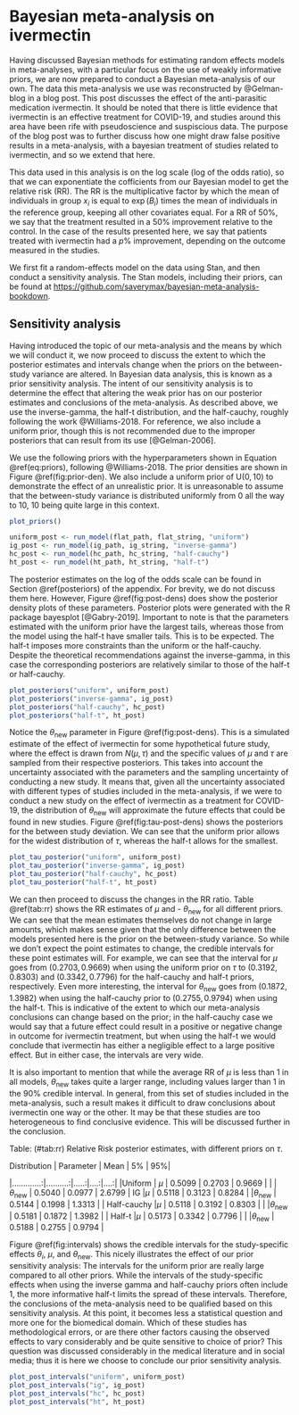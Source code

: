 # Bayesian meta-analysis on ivermectin

Having discussed Bayesian methods for estimating random effects models in meta-analyses, with a particular focus on the use of weakly informative priors, we are now prepared to conduct a Bayesian meta-analysis of our own. The data this meta-analysis we use was reconstructed by @Gelman-blog in a blog post\footnote{The data was taken by Gelman from another blog by @Marino-blog. In fact, the online ivermectin debate is something of a very long blog chain echoing between various social media platforms.}. This post discusses the effect of the anti-parasitic medication ivermectin. It should be noted that there is little evidence that ivermectin is an effective treatment for COVID-19, and studies around this area have been rife with pseudoscience and suspiscious data. The purpose of the blog post was to further discuss how one might draw false positive results in a meta-analysis, with a bayesian treatment of studies related to ivermectin, and so we extend that here.

This data used in this analysis is on the log scale (log of the odds ratio), so that we can exponentiate the cofficients from our Bayesian model to get the relative risk (RR). The RR is the multiplicative factor by which the mean of individuals in group $x_i$ is equal to $\exp(B_i)$ times the mean of individuals in the reference group, keeping all other covariates
equal. For a RR of 50\%, we say that the treatment resulted in a 50\% improvement relative to the control. In the case of the results presented here, we say that patients treated with ivermectin had a $p$\% improvement, depending on the outcome measured in the studies.

We first fit a random-effects model on the data using Stan, and then conduct a sensitivity analysis. The Stan models, including their priors, can be found at <https://github.com/saverymax/bayesian-meta-analysis-bookdown>.


## Sensitivity analysis

Having introduced the topic of our meta-analysis and the means by which we will conduct it, we now proceed to discuss the extent to which the posterior estimates and intervals change when the priors on the between-study variance are altered. In Bayesian data analysis, this is known as a prior sensitivity analysis. The intent of our sensitivity analysis is to determine the effect that altering the weak prior has on our posterior estimates and conclusions of the meta-analysis. As described above, we use the inverse-gamma\footnote{The inverse-gamma on $\tau$ that we use here is not strictly weakly informative, in that it is a recommendation following @Gronau-2017, but we consider it weakly informative for the sake of our sensitivity analysis. We could specify the non-informative IG prior on $\tau^2$ but the density must be transformed to get $\tau$.}, the half-t distribution, and the half-cauchy, roughly following the work @Williams-2018. For reference, we also include a uniform prior, though this is not recommended due to the improper posteriors that can result from its use [@Gelman-2006].

We use the following priors with the hyperparameters shown in Equation \@ref(eq:priors), following @Williams-2018. The prior densities are shown in Figure \@ref(fig:prior-den). We also include a uniform prior of U$(0,10)$ to demonstrate the effect of an unrealistic prior. It is unreasonable to assume that the between-study variance is distributed uniformly from 0 all the way to 10, 10 being quite large in this context.

\begin{equation}
\begin{gathered}
\tau \sim \text{U}(0, 10) \\
\tau \sim \text{Inverse-gamma}(1,0.15)\\
\tau \sim \text{Half-t}(0, 0.5) \\
\tau \sim \text{Half-cauchy}(0, 0.5)
\end{gathered}
(\#eq:priors)
\end{equation}

```r
plot_priors()
```

```r
uniform_post <- run_model(flat_path, flat_string, "uniform")
ig_post <- run_model(ig_path, ig_string, "inverse-gamma")
hc_post <- run_model(hc_path, hc_string, "half-cauchy")
ht_post <- run_model(ht_path, ht_string, "half-t")
```


The posterior estimates on the log of the odds scale can be found in Section \@ref(posteriors) of the appendix. For brevity, we do not discuss them here. However, Figure \@ref(fig:post-dens) does show the posterior density plots of these parameters. Posterior plots were generated with the R package bayesplot [@Gabry-2019]. Important to note is that the parameters estimated with the uniform prior have the largest tails, whereas those from the model using the half-t have smaller tails. This is to be expected. The half-t imposes more constraints than the uniform or the half-cauchy. Despite the theoretical recommendations against the inverse-gamma, in this case the corresponding posteriors are relatively similar to those of the half-t or half-cauchy.

```r
plot_posteriors("uniform", uniform_post)
plot_posteriors("inverse-gamma", ig_post)
plot_posteriors("half-cauchy", hc_post)
plot_posteriors("half-t", ht_post)
```


Notice the $\theta_{\text{new}}$ parameter in Figure \@ref(fig:post-dens). This is a simulated estimate of the effect of ivermectin for some hypothetical future study, where the effect is drawn from $N(\mu,\tau)$ and the specific values of $\mu$ and $\tau$ are sampled from their respective posteriors. This takes into account the uncertainty associated with the parameters and the sampling uncertainty of conducting a new study. It means that, given all the uncertainty associated with different types of studies included in the meta-analysis, if we were to conduct a new study on the effect of ivermectin as a treatment for COVID-19, the distribution of $\theta_{\text{new}}$ will approximate the future effects that could be found in new studies. Figure \@ref(fig:tau-post-dens) shows the posteriors for the between study deviation. We can see that the uniform prior allows for the widest distribution of $\tau$, whereas the half-t allows for the smallest.

```r
plot_tau_posterior("uniform", uniform_post)
plot_tau_posterior("inverse-gamma", ig_post)
plot_tau_posterior("half-cauchy", hc_post)
plot_tau_posterior("half-t", ht_post)
```

We can then proceed to discuss the changes in the RR ratio. Table \@ref(tab:rr) shows the RR estimates of $\mu$ and - $\theta_{\text{new}}$ for all different priors. We can see that the mean estimates themselves do not change in large amounts, which makes sense given that the only difference between the models presented here is the prior on the between-study variance. So while we don't expect the point estimates to change, the credible intervals for these point estimates will. For example, we can see that the interval for $\mu$ goes from $(0.2703,  0.9669)$ when using the uniform prior on $\tau$ to $(0.3192, 0.8303)$ and $(0.3342, 0.7796)$ for the half-cauchy and half-t priors, respectively. Even more interesting, the interval for $\theta_{\text{new}}$ goes from $(0.1872, 1.3982)$ when using the half-cauchy prior to $(0.2755, 0.9794)$ when using the half-t. This is indicative of the extent to which our meta-analysis conclusions can change based on the prior; in the half-cauchy case we would say that a future effect could result in a positive or negative change in outcome for ivermectin treatment, but when using the half-t we would conclude that ivermectin has either a negligible effect to a large positive effect. But in either case, the intervals are very wide. 

It is also important to mention that while the average RR of $\mu$ is less than 1 in all models, $\theta_{\text{new}}$ takes quite a larger range, including values larger than 1 in the 90\% credible interval. In general, from this set of studies included in the meta-analysis, such a result makes it difficult to draw conclusions about ivermectin one way or the other. It may be that these studies are too heterogeneous to find conclusive evidence. This will be discussed further in the conclusion.

Table: (\#tab:rr) Relative Risk posterior estimates, with different priors on $\tau$.

| Distribution | Parameter | Mean | 5\% | 95\%|
|.............:|..........:|.....:|....:|....:|
|Uniform | $\mu$ | 0.5099 | 0.2703 | 0.9669 |
| | $\theta_{\text{new}}$ | 0.5040 | 0.0977 | 2.6799
| IG |$\mu$ | 0.5118 | 0.3123 | 0.8284 |
|$\theta_{\text{new}}$ | 0.5144 | 0.1998 | 1.3313 |
| Half-cauchy |$\mu$ | 0.5118 | 0.3192 | 0.8303 |
| |$\theta_{\text{new}}$ | 0.5181 | 0.1872 | 1.3982 |
| Half-t |$\mu$ | 0.5173 | 0.3342 | 0.7796 |
| |$\theta_{\text{new}}$ | 0.5188 | 0.2755 | 0.9794 |

Figure \@ref(fig:intervals) shows the credible intervals for the study-specific effects $\theta_i$, $\mu$, and $\theta_{\text{new}}$. This nicely illustrates the effect of our prior sensitivity analysis: The intervals for the uniform prior are really large compared to all other priors. While the intervals of the study-specific effects when using the inverse gamma and half-cauchy priors often include 1, the more informative half-t limits the spread of these intervals. Therefore, the conclusions of the meta-analysis need to be qualified based on this sensitivity analysis. At this point, it becomes less a statistical question and more one for the biomedical domain. Which of these studies has methodological errors, or are there other factors causing the observed effects to vary considerably and be quite sensitive to choice of prior? This question was discussed considerably in the medical literature and in social media; thus it is here we choose to conclude our prior sensitivity analysis.

```r
plot_post_intervals("uniform", uniform_post)
plot_post_intervals("ig", ig_post)
plot_post_intervals("hc", hc_post)
plot_post_intervals("ht", ht_post)
```
